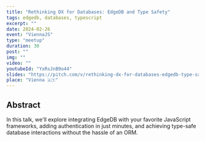 ```yaml
---
title: "Rethinking DX for Databases: EdgeDB and Type Safety"
tags: edgedb, databases, typescript
excerpt: ""
date: 2024-02-26
event: "ViennaJS"
type: "meetup"
duration: 30
post: ""
img: ""
video: ""
youtubeId: "YxRsJnB9o44"
slides: "https://pitch.com/v/rethinking-dx-for-databases-edgedb-type-safety-zaxnya"
place: "Vienna 🇦🇹"
---
```


## Abstract

In this talk, we'll explore integrating EdgeDB with your favorite JavaScript
frameworks, adding authentication in just minutes, and achieving type-safe
database interactions without the hassle of an ORM.
